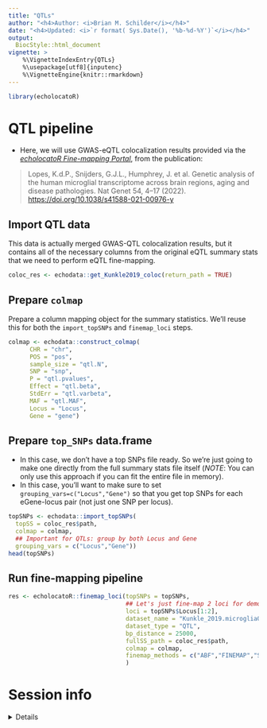 ```yaml
---
title: "QTLs" 
author: "<h4>Author: <i>Brian M. Schilder</i></h4>" 
date: "<h4>Updated: <i>`r format( Sys.Date(), '%b-%d-%Y')`</i></h4>"
output:
  BiocStyle::html_document
vignette: >
    %\VignetteIndexEntry{QTLs} 
    %\usepackage[utf8]{inputenc}
    %\VignetteEngine{knitr::rmarkdown}
---
```


```r
library(echolocatoR) 
```

 
# QTL pipeline

- Here, we will use GWAS-eQTL colocalization results provided via the [*echolocatoR Fine-mapping Portal*](https://github.com/RajLabMSSM/Fine_Mapping_Shiny), 
from the publication: 

> Lopes, K.d.P., Snijders, G.J.L., Humphrey, J. et al. Genetic analysis of the human microglial transcriptome across brain regions, aging and disease pathologies. Nat Genet 54, 4–17 (2022). [https://doi.org/10.1038/s41588-021-00976-y](https://doi.org/10.1038/s41588-021-00976-y) 

## Import QTL data

This data is actually merged GWAS-QTL colocalization results,
but it contains all of the necessary columns from the original eQTL
summary stats that we need to perform eQTL fine-mapping.

```r
coloc_res <- echodata::get_Kunkle2019_coloc(return_path = TRUE)
```

## Prepare `colmap`

Prepare a column mapping object for the summary statistics.
We'll reuse this for both the `import_topSNPs` and `finemap_loci` steps.

```r
colmap <- echodata::construct_colmap( 
      CHR = "chr",
      POS = "pos",
      sample_size = "qtl.N",
      SNP = "snp",
      P = "qtl.pvalues",
      Effect = "qtl.beta",
      StdErr = "qtl.varbeta",
      MAF = "qtl.MAF",
      Locus = "Locus",
      Gene = "gene")
```


## Prepare `top_SNPs` data.frame   

- In this case, we don't have a top SNPs file ready.
So we're just going to make one directly from the full summary stats file itself 
(*NOTE*: You can only use this approach if you can fit the entire file in memory).  
- In this case, you'll want to make sure to set `grouping_vars=c("Locus","Gene")` so that you get top SNPs for each eGene-locus pair (not just one SNP per locus).  

```r
topSNPs <- echodata::import_topSNPs(
  topSS = coloc_res$path,
  colmap = colmap,
  ## Important for QTLs: group by both Locus and Gene
  grouping_vars = c("Locus","Gene"))
head(topSNPs)
```
 
## Run fine-mapping pipeline  
 
```r
res <- echolocatoR::finemap_loci(topSNPs = topSNPs,
                                 ## Let's just fine-map 2 loci for demo purposes
                                 loci = topSNPs$Locus[1:2],
                                 dataset_name = "Kunkle_2019.microgliaQTL",
                                 dataset_type = "QTL",     
                                 bp_distance = 25000,
                                 fullSS_path = coloc_res$path,
                                 colmap = colmap,
                                 finemap_methods = c("ABF","FINEMAP","SUSIE")
                                 )
```

# Session info

<details> 

```r
utils::sessionInfo()
```

</details>
